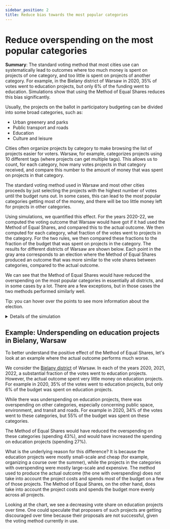 ```yaml
---
sidebar_position: 2
title: Reduce bias towards the most popular categories
---
```



# Reduce overspending on the most popular categories

<div class="summary">
<b>Summary</b>:
The standard voting method that most cities use can systematically lead to outcomes where too much money is spent on projects of one category, and too little is spent on projects of another category.
For example, in the Bielany district of Warsaw in 2020, 35% of votes went to education projects, but only 6% of the funding went to education.
Simulations show that using the Method of Equal Shares reduces this bias significantly. 
</div>

Usually, the projects on the ballot in participatory budgeting can be divided into some broad categories, such as:
* Urban greenery and parks
* Public transport and roads
* Education
* Culture and leisure

Cities often organize projects by category to make browsing the list of projects easier for voters. 
Warsaw, for example, categorizes projects using 10 different tags (where projects can get multiple tags).
This allows us to count, for each category, how many votes projects in that category received, and compare this number to the amount of money that was spent on projects in that category.

The standard voting method used in Warsaw and most other cities proceeds by just selecting the projects with the highest number of votes until the budget runs out.
In some cases, this can lead to the most popular categories getting most of the money, and there will be too little money left for projects in other categories.

Using simulations, we quantified this effect. For the years 2020-22, we computed the voting outcome that Warsaw would have got if it had used the Method of Equal Shares, and compared this to the actual outcome.
We then computed for each category, what fraction of the votes went to projects in the category. For the two rules, we then compared these fractions to the fraction of the budget that was spent on projects in the category.
The results for different districts of Warsaw are shown below.
Each point in the gray area corresponds to an election where the Method of Equal Shares produced an outcome that was more similar to the vote shares between categories, compared to the actual outcome.

We can see that the Method of Equal Shares would have reduced the overspending on the most popular categories in essentially all districts, and in some cases by a lot.
There are a few exceptions, but in those cases the two methods performed similarly well.

<Datawrapper src="//datawrapper.dwcdn.net/E7ac1/2/" />

Tip: you can hover over the points to see more information about the election.

<details>
<summary>Details of the simulation</summary>

The simulation was performed in January 2023 using election data from the [Pabulib library](http://pabulib.org/) based on 
PB elections in Warsaw in the years 2020, 2021, and 2022.
In each year, there were 19 elections: one for each of the 18 districts of Warsaw, and one for the city as a whole.
In the simulation, we only considered the districts, for a total of 3 &middot; 18 = 54 datasets.
These datasets are annotated with categories: each project is assigned to (possibly several) categories. 
Some projects are not assigned to any category; for convenience we treat them as belonging to a category of "no tags".

We next computed the **vote shares** for each category in each election.
In the first step, each voter is represented by 1 point, which is assigned in equal parts to the projects the voter voted for.
For example, if a voter voted for 4 projects (there is a maximum of 10 votes), then each of the 4 projects gets assigned 0.25 point.
In the second step, for each project, we divide its points equally between the categories (tags) that it belongs to.
For example, if a project has 30 points and belongs to 3 categories, then each category gets assigned 10 points.
Finally, we compute the fraction of the total points that each category received (i.e., we normalize the vote shares to sum to 1).

We then computed the outcome of the Method of Equal Shares for each election. 
For both that outcome and the actual outcome, we computed the **budget shares** for each category.
For each project that was included in one of the outcomes, we split its cost equally between the categories that it belongs to.
For example, if a project has a cost of 600 and belongs to 3 categories, then each category gets assigned 200.
Finally, we compute the fraction of the total cost that each category received (i.e., we normalize the budget shares to sum to 1).

Having computed the vote and the budget share, we can compute the **distance** between the two outcomes.
We do this using the "L1-distance": we sum over all the categories, taking the absolute value of the difference between the vote share and the budget share in that category.
For example, if there were just 3 categories with vote shares (10%, 30%, 60%) and budget shares (20%, 30%, 50%), then the distance would be 10% + 0% + 10% = 20%.
(The marks on the axes of the scatter plot have been rescaled so that the interesting points are in a [0, 10] square, so the numbers do not carry meaning.)
Note that a lower distance means that the budget distribution is closer to the vote share distribution.

We also used other distances (such as KL-divergence) but found that the L1-distance worked best; in any case, the results were similar in that the Method of Equal Shares was closer to the vote share than was the actual outcome, in the overwhelming number of cases.

</details>

## Example: Underspending on education projects in Bielany, Warsaw

To better understand the positive effect of the Method of Equal Shares, let's look at an example where the actual outcome performs much worse.

We consider the [Bielany district](https://en.wikipedia.org/wiki/Bielany) of Warsaw. 
In each of the years 2020, 2021, 2022, a substantial fraction of the votes went to education projects.
However, the actual outcome spent very little money on education projects.
For example in 2020, 35% of the votes went to education projects, but only 6% of the budget was spent on education projects.

While there was underspending on education projects, there was overspending on other categories, especially concerning public space, environment, and transit and roads.
For example in 2020, 34% of the votes went to these categories, but 55% of the budget was spent on these categories.

The Method of Equal Shares would have reduced the overspending on these categories (spending 43%), and would have increased the spending on education projects (spending 27%).

<Datawrapper src="//datawrapper.dwcdn.net/dHS07/3/" />

What is the underlying reason for this difference? It is because the education projects were mostly small-scale and cheap (for example, organizing a course over the summer), while the projects in the categories with overspending were mostly large-scale and expensive. The method used to produce the actual outcome (the one with overspending) does not take into account the project costs and spends most of the budget on a few of those projects. The Method of Equal Shares, on the other hand, does take into account the project costs and spends the budget more evenly across all projects.

Looking at the chart, we see a decreasing vote share on education projects over time. One could speculate that proposers of such projects are getting discouraged over time because their proposals are not successful, given the voting method currently in use.